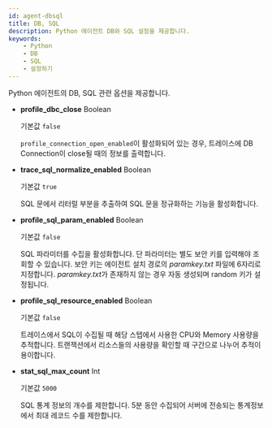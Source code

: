 ```yaml
---
id: agent-dbsql
title: DB, SQL
description: Python 에이전트 DB와 SQL 설정을 제공합니다.
keywords:
    - Python
    - DB
    - SQL
    - 설정하기
---
```


Python 에이전트의 DB, SQL 관련 옵션을 제공합니다.

* **profile_dbc_close** <span class='type'>Boolean</span>

  기본값 `false`

  `profile_connection_open_enabled`이 활성화되어 있는 경우, 트레이스에 DB Connection이 close될 때의 정보를 출력합니다.

* **trace_sql_normalize_enabled** <span class='type'>Boolean</span>

  기본값 `true`

  SQL 문에서 리터럴 부분을 추출하여 SQL 문을 정규화하는 기능을 활성화합니다.

* **profile_sql_param_enabled** <span class='type'>Boolean</span><ScrollToLink anchor='profile-sql-param' />

  기본값 `false`

  SQL 파라미터를 수집을 활성화합니다. 단 파라미터는 별도 보안 키를 입력해야 조회할 수 있습니다. 보안 키는 에이전트 설치 경로의 *paramkey.txt* 파일에 6자리로 지정합니다. *paramkey.txt*가 존재하지 않는 경우 자동 생성되며 random 키가 설정됩니다.

* **profile_sql_resource_enabled** <span class='type'>Boolean</span>

  기본값 `false`

  트레이스에서 SQL이 수집될 때 해당 스텝에서 사용한 CPU와 Memory 사용량을 추적합니다. 트랜잭션에서 리소스들의 사용량을 확인할 때 구간으로 나누어 추적이 용이합니다.

* **stat_sql_max_count** <span class='type'>Int</span>

  기본값 `5000`

  SQL 통계 정보의 개수를 제한합니다. 5분 동안 수집되어 서버에 전송되는 통계정보에서 최대 레코드 수를 제한합니다.
